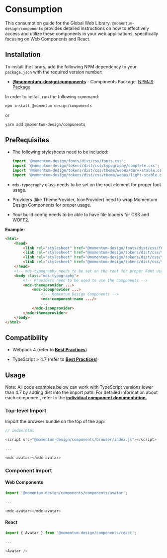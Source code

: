 # Consumption

This consumption guide for the Global Web Library, `@momentum-design/components` provides detailed instructions on how to effectively access and utilize these components in your web applications, specifically focusing on Web Components and React.

## Installation

To install the library, add the following NPM dependency to your `package.json` with the required version number:

* [**@momentum-design/components**](https://github.com/momentum-design/momentum-design/tree/main/packages/components) - Components Package. [NPMJS Package](https://www.npmjs.com/package/@momentum-design/components)

In order to install, run the following command:

```bash
npm install @momentum-design/components
``` 
or

```bash
yarn add @momentum-design/components
``` 

## PreRequisites 

* The following stylesheets need to be included:

    ```javascript
    import '@momentum-design/fonts/dist/css/fonts.css';
    import '@momentum-design/tokens/dist/css/typography/complete.css';
    import '@momentum-design/tokens/dist/css/theme/webex/dark-stable.css';
    import '@momentum-design/tokens/dist/css/theme/webex/light-stable.css';
    ```
* `mds-typography` class needs to be set on the root element for proper font usage.
* Providers (like ThemeProvider, IconProvider) need to wrap Momentum Design Components for proper usage.
* Your build config needs to be able to have file loaders for CSS and WOFF2.


**Example:**

```html
<html>
    <head>
        <link rel="stylesheet" href="@momentum-design/fonts/dist/css/fonts.css">
        <link rel="stylesheet" href="@momentum-design/tokens/dist/css/typography/complete.css">
        <link rel="stylesheet" href="@momentum-design/tokens/dist/css/theme/webex/dark-stable.css">
        <link rel="stylesheet" href="@momentum-design/tokens/dist/css/theme/webex/light-stable.css">
    </head>
    <!-- mds-typography needs to be set on the root for proper Font usage -->
    <body class="mds-typography">
        <!-- Providers need to be used to use the Components -->
        <mdc-themeprovider ...>
            <mdc-iconprovider ...>
                <!-- Momentum Design Components -->
                <mdc-component-name .../>
                ...
            </mdc-iconprovider>
        </mdc-themeprovider>
    </body>
</html>
```

## Compatibility

* Webpack 4 (refer to [**Best Practices**](https://lit.dev/docs/releases/upgrade/#using-lit-3-with-webpack-4))

* TypeScript > 4.7 (refer to [**Best Practices**](https://stackoverflow.com/a/70020984))

## Usage 

Note: 
All code examples below can work with TypeScript versions lower than 4.7 by adding dist into the import path.
For detailed information about each component, refer to the [**individual component documentation.**](https://momentum-design.github.io/momentum-design/en/components/)

### Top-level Import

Import the browser bundle on the top of the app:

```javascript
// index.html

<script src="@momentum-design/components/browser/index.js"></script>

...

<mdc-avatar></mdc-avatar>
``` 

### Component Import

#### Web Components

```javascript
import '@momentum-design/components/components/avatar';

...

<mdc-avatar></mdc-avatar>
``` 

#### React

```javascript
import { Avatar } from '@momentum-design/components/react';

...

<Avatar />
``` 